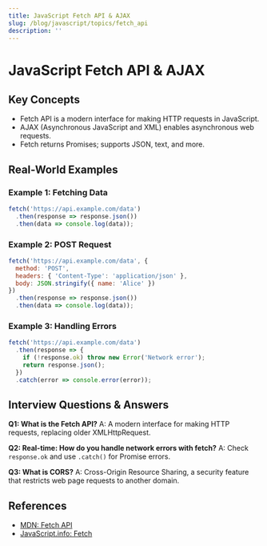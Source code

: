 ```yaml
---
title: JavaScript Fetch API & AJAX
slug: /blog/javascript/topics/fetch_api
description: ''
---
```

# JavaScript Fetch API & AJAX

## Key Concepts
- Fetch API is a modern interface for making HTTP requests in JavaScript.
- AJAX (Asynchronous JavaScript and XML) enables asynchronous web requests.
- Fetch returns Promises; supports JSON, text, and more.

## Real-World Examples

### Example 1: Fetching Data
```javascript
fetch('https://api.example.com/data')
  .then(response => response.json())
  .then(data => console.log(data));
```

### Example 2: POST Request
```javascript
fetch('https://api.example.com/data', {
  method: 'POST',
  headers: { 'Content-Type': 'application/json' },
  body: JSON.stringify({ name: 'Alice' })
})
  .then(response => response.json())
  .then(data => console.log(data));
```

### Example 3: Handling Errors
```javascript
fetch('https://api.example.com/data')
  .then(response => {
    if (!response.ok) throw new Error('Network error');
    return response.json();
  })
  .catch(error => console.error(error));
```

## Interview Questions & Answers

**Q1: What is the Fetch API?**
A: A modern interface for making HTTP requests, replacing older XMLHttpRequest.

**Q2: Real-time: How do you handle network errors with fetch?**
A: Check `response.ok` and use `.catch()` for Promise errors.

**Q3: What is CORS?**
A: Cross-Origin Resource Sharing, a security feature that restricts web page requests to another domain.

## References
- [MDN: Fetch API](https://developer.mozilla.org/en-US/docs/Web/API/Fetch_API)
- [JavaScript.info: Fetch](https://javascript.info/fetch)
